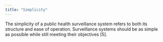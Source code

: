 ```yaml
---
title: "Simplicity"
---
```

The simplicity of a public health surveillance system refers to both its structure and ease of operation. Surveillance
systems should be as simple as possible while still meeting their objectives [5].
